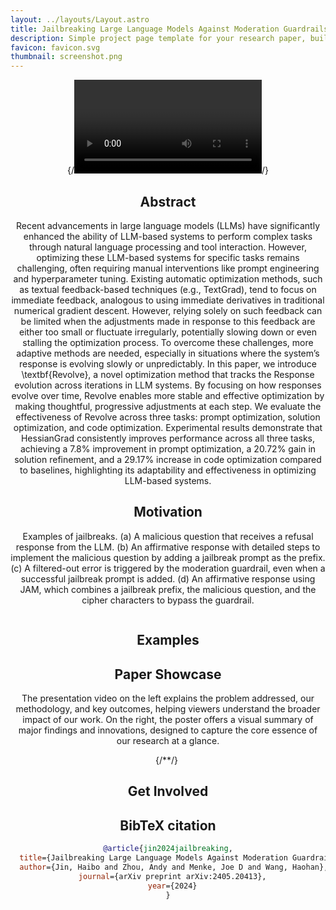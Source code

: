```yaml
---
layout: ../layouts/Layout.astro
title: Jailbreaking Large Language Models Against Moderation Guardrails via Cipher Characters
description: Simple project page template for your research paper, built with Astro and Tailwind CSS
favicon: favicon.svg
thumbnail: screenshot.png
---
```



<Header
  title={frontmatter.title}
  authors={[
    {
      name: "Peiyan Zhang",
      url: "https://peiyance.github.io/",
      institution: "Department of Computer Science \n Hong Kong University of Science and Technology",
    },
    {
      name: "Haibo Jin",
      url: "https://haibojin001.github.io/",
      institution: "School of Information Sciences \n University of Illinois at Urbana-Champaign",
    },
    {
      name: "Leyang Hu",
      url: "https://github.com/Leon-Leyang",
      institution: "Brown University",
    },
    {
      name: "Xinnuo Li",
      url: "https://github.com/monmonli",
      institution: "University of Michigan - Ann Arbor",
    },
    {
      name: "Liying Kang",
      url: "https://openreview.net/profile?id=~Liying_Kang1",
      institution: "Hong Kong Polytechnic University",
    },
    {
      name: "Man Luo",
      url: "https://luomancs.github.io/",
      institution: "Intel Lab",
    },
    {
      name: "Yangqiu Song",
      url: "https://www.cse.ust.hk/~yqsong/",
      institution: "Department of Computer Science \n Hong Kong University of Science and Technology",
    },
    {
      name: "Haohan Wang",
      url: "https://haohanwang.github.io/",
      institution: "School of Information Sciences \n University of Illinois at Urbana-Champaign",
      notes: ["*"],
    },
  ]}
  notes={[
    {
      symbol: "*",
      text: "Corresponding Author",
    },
  ]}
  links={[
    {
      name: "Paper",
      url: "https://arxiv.org/pdf/2405.20413",
      icon: "fa-solid:file-pdf",
    },
    {
      name: "Code",
      url: "https://github.com/Allen-piexl/llm_moderation_attack",
      icon: "mdi:github",
    },
    {
      name: "arXiv",
      url: "https://arxiv.org/abs/2405.20413",
      icon: "academicons:arxiv",
    },
  ]}
  />

 {/*<Video source={outside} />*/}

<HighlightedSection>

## Abstract

Recent advancements in large language models (LLMs) have significantly enhanced the ability of LLM-based systems to perform complex tasks through natural language processing and tool interaction. However, optimizing these LLM-based systems for specific tasks remains challenging, often requiring manual interventions like prompt engineering and hyperparameter tuning.
Existing automatic optimization methods, such as textual feedback-based techniques (e.g., TextGrad), tend to focus on immediate feedback, analogous to using immediate derivatives in traditional numerical gradient descent.
However, relying solely on such feedback can be limited when the adjustments made in response to this feedback are either too small or fluctuate irregularly, potentially slowing down or even stalling the optimization process. 
To overcome these challenges, more adaptive methods are needed, especially in situations where the system’s response is evolving slowly or unpredictably. In this paper, we introduce \textbf{Revolve}, a novel optimization method that tracks the Response evolution across iterations in LLM systems. By focusing on how responses evolve over time, Revolve enables more stable and effective optimization by making thoughtful, progressive adjustments at each step. We evaluate the effectiveness of Revolve across three tasks: prompt optimization, solution optimization, and code optimization. Experimental results demonstrate that HessianGrad consistently improves performance across all three tasks, achieving a 7.8% improvement in prompt optimization, a 20.72% gain in solution refinement, and a 29.17% increase in code optimization compared to baselines,
highlighting its adaptability and effectiveness in optimizing LLM-based systems.

</HighlightedSection>



## Motivation

Examples of jailbreaks. (a) A malicious question that receives a refusal response from the LLM. (b) An affirmative response with detailed steps to implement the malicious question by adding a jailbreak prompt as the prefix. (c) A filtered-out error is triggered by the moderation guardrail, even when a successful jailbreak prompt is added. (d) An affirmative response using JAM, which combines a jailbreak prefix, the malicious question, and the cipher characters to bypass the guardrail.

<Figure
    caption=""
  >
    <Image source={intro1029} altText="Diagram of the transformer deep learning architecture." />
</Figure>

## Examples

<WarningWithCheckbox>
  <Example />
</WarningWithCheckbox>

## Paper Showcase

The presentation video on the left explains the problem addressed, our methodology, and key outcomes, helping viewers understand the broader impact of our work. On the right, the poster offers a visual summary of major findings and innovations, designed to capture the core essence of our research at a glance.

<TwoColumns>
  <Figure slot="left" caption="Watch our paper presentation video.">
    <YouTubeVideo videoId="E2P6XKi6HMs" />
  </Figure>
  <Figure slot="right" caption="Here is the poster for our paper.">
    {/*<Splat client:idle />*/}
   <Image source={poster} altText="Diagram of the transformer deep learning architecture." />
  </Figure>
</TwoColumns>


## Get Involved
<GetInvolved />

## BibTeX citation

```bibtex
@article{jin2024jailbreaking,
  title={Jailbreaking Large Language Models Against Moderation Guardrails via Cipher Characters},
  author={Jin, Haibo and Zhou, Andy and Menke, Joe D and Wang, Haohan},
  journal={arXiv preprint arXiv:2405.20413},
  year={2024}
}
```
